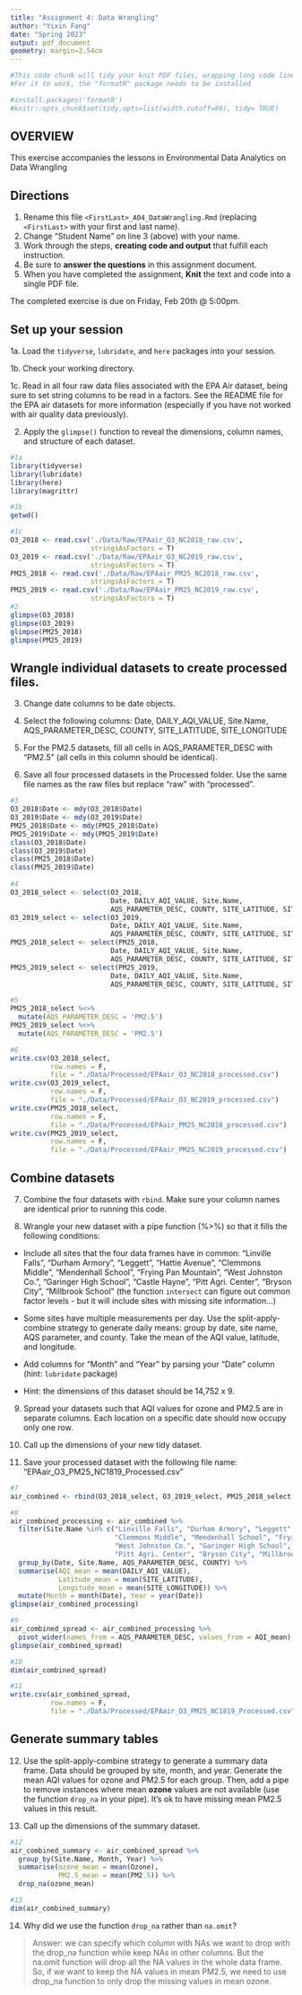 ```yaml
---
title: "Assignment 4: Data Wrangling"
author: "Yixin Fang"
date: "Spring 2023"
output: pdf_document
geometry: margin=2.54cm
---
```


```r
#This code chunk will tidy your knit PDF files, wrapping long code lines
#For it to work, the "formatR" package needs to be installed

#install.packages('formatR')
#knitr::opts_chunk$set(tidy.opts=list(width.cutoff=80), tidy= TRUE)
```


## OVERVIEW

This exercise accompanies the lessons in Environmental Data Analytics on Data Wrangling 

## Directions

1.  Rename this file `<FirstLast>_A04_DataWrangling.Rmd` (replacing `<FirstLast>` with your first and last name).
2. Change "Student Name" on line 3 (above) with your name.
3. Work through the steps, **creating code and output** that fulfill each instruction.
4. Be sure to **answer the questions** in this assignment document.
5. When you have completed the assignment, **Knit** the text and code into a single PDF file.

The completed exercise is due on Friday, Feb 20th @ 5:00pm.

## Set up your session 

1a. Load the `tidyverse`,  `lubridate`, and `here` packages into your session.

1b. Check your working directory.

1c. Read in all four raw data files associated with the EPA Air dataset, being sure to set string columns to be read in a factors. See the README file for the EPA air datasets for more information (especially if you have not worked with air quality data previously). 

2. Apply the `glimpse()` function to reveal the dimensions, column names, and structure of each dataset. 

```r
#1a 
library(tidyverse)
library(lubridate)
library(here)
library(magrittr)

#1b 
getwd()

#1c 
O3_2018 <- read.csv('./Data/Raw/EPAair_O3_NC2018_raw.csv',
                    stringsAsFactors = T)
O3_2019 <- read.csv('./Data/Raw/EPAair_O3_NC2019_raw.csv',
                    stringsAsFactors = T)
PM25_2018 <- read.csv('./Data/Raw/EPAair_PM25_NC2018_raw.csv',
                    stringsAsFactors = T)
PM25_2019 <- read.csv('./Data/Raw/EPAair_PM25_NC2019_raw.csv',
                    stringsAsFactors = T)
#2 
glimpse(O3_2018)
glimpse(O3_2019)
glimpse(PM25_2018)
glimpse(PM25_2019)

```


## Wrangle individual datasets to create processed files.

3. Change date columns to be date objects.

4. Select the following columns: Date, DAILY_AQI_VALUE, Site.Name, AQS_PARAMETER_DESC, COUNTY, SITE_LATITUDE, SITE_LONGITUDE

5. For the PM2.5 datasets, fill all cells in AQS_PARAMETER_DESC with "PM2.5" (all cells in this column should be identical).

6. Save all four processed datasets in the Processed folder. Use the same file names as the raw files but replace "raw" with "processed".

```r
#3
O3_2018$Date <- mdy(O3_2018$Date)
O3_2019$Date <- mdy(O3_2019$Date)
PM25_2018$Date <- mdy(PM25_2018$Date)
PM25_2019$Date <- mdy(PM25_2019$Date)
class(O3_2018$Date)
class(O3_2019$Date)
class(PM25_2018$Date)
class(PM25_2019$Date)
  
#4
O3_2018_select <- select(O3_2018,
                         Date, DAILY_AQI_VALUE, Site.Name, 
                         AQS_PARAMETER_DESC, COUNTY, SITE_LATITUDE, SITE_LONGITUDE)
O3_2019_select <- select(O3_2019,
                         Date, DAILY_AQI_VALUE, Site.Name, 
                         AQS_PARAMETER_DESC, COUNTY, SITE_LATITUDE, SITE_LONGITUDE)
PM25_2018_select <- select(PM25_2018,
                         Date, DAILY_AQI_VALUE, Site.Name, 
                         AQS_PARAMETER_DESC, COUNTY, SITE_LATITUDE, SITE_LONGITUDE)
PM25_2019_select <- select(PM25_2019,
                         Date, DAILY_AQI_VALUE, Site.Name, 
                         AQS_PARAMETER_DESC, COUNTY, SITE_LATITUDE, SITE_LONGITUDE)

#5
PM25_2018_select %<>%
  mutate(AQS_PARAMETER_DESC = 'PM2.5')
PM25_2019_select %<>%
  mutate(AQS_PARAMETER_DESC = 'PM2.5')

#6
write.csv(O3_2018_select,
          row.names = F,
          file = "./Data/Processed/EPAair_O3_NC2018_processed.csv")
write.csv(O3_2019_select,
          row.names = F,
          file = "./Data/Processed/EPAair_O3_NC2019_processed.csv")
write.csv(PM25_2018_select,
          row.names = F,
          file = "./Data/Processed/EPAair_PM25_NC2018_processed.csv")
write.csv(PM25_2019_select,
          row.names = F,
          file = "./Data/Processed/EPAair_PM25_NC2019_processed.csv")

```


## Combine datasets

7. Combine the four datasets with `rbind`. Make sure your column names are identical prior to running this code.

8. Wrangle your new dataset with a pipe function (%>%) so that it fills the following conditions: 

  * Include all sites that the four data frames have in common: "Linville Falls", "Durham Armory", "Leggett", "Hattie Avenue", "Clemmons Middle", "Mendenhall School", "Frying Pan Mountain", "West Johnston Co.", "Garinger High School", "Castle Hayne", "Pitt Agri. Center", "Bryson City", "Millbrook School" (the function `intersect` can figure out common factor levels - but it will include sites with missing site information...) 

  * Some sites have multiple measurements per day. Use the split-apply-combine strategy to generate daily means: group by date, site name, AQS parameter, and county. Take the mean of the AQI value, latitude, and longitude.
  
  * Add columns for "Month" and "Year" by parsing your "Date" column (hint: `lubridate` package)
  
  * Hint: the dimensions of this dataset should be 14,752 x 9.

9. Spread your datasets such that AQI values for ozone and PM2.5 are in separate columns. Each location on a specific date should now occupy only one row.

10. Call up the dimensions of your new tidy dataset.

11. Save your processed dataset with the following file name: "EPAair_O3_PM25_NC1819_Processed.csv"

```r
#7 
air_combined <- rbind(O3_2018_select, O3_2019_select, PM25_2018_select, PM25_2019_select)

#8 
air_combined_processing <- air_combined %>%
  filter(Site.Name %in% c("Linville Falls", "Durham Armory", "Leggett", "Hattie Avenue",
                          "Clemmons Middle", "Mendenhall School", "Frying Pan Mountain", 
                          "West Johnston Co.", "Garinger High School", "Castle Hayne", 
                          "Pitt Agri. Center", "Bryson City", "Millbrook School")) %>%
  group_by(Date, Site.Name, AQS_PARAMETER_DESC, COUNTY) %>%
  summarise(AQI_mean = mean(DAILY_AQI_VALUE), 
            Latitude_mean = mean(SITE_LATITUDE),
            Longitude_mean = mean(SITE_LONGITUDE)) %>%
  mutate(Month = month(Date), Year = year(Date))
glimpse(air_combined_processing)

#9
air_combined_spread <- air_combined_processing %>%
  pivot_wider(names_from = AQS_PARAMETER_DESC, values_from = AQI_mean)
glimpse(air_combined_spread)

#10
dim(air_combined_spread)

#11
write.csv(air_combined_spread,
          row.names = F,
          file = "./Data/Processed/EPAair_O3_PM25_NC1819_Processed.csv")

```


## Generate summary tables

12. Use the split-apply-combine strategy to generate a summary data frame. Data should be grouped by site, month, and year. Generate the mean AQI values for ozone and PM2.5 for each group. Then, add a pipe to remove instances where mean **ozone** values are not available (use the function `drop_na` in your pipe). It's ok to have missing mean PM2.5 values in this result. 

13. Call up the dimensions of the summary dataset.

```r

#12
air_combined_summary <- air_combined_spread %>%
  group_by(Site.Name, Month, Year) %>%
  summarise(ozone_mean = mean(Ozone),
            PM2.5_mean = mean(PM2.5)) %>%
  drop_na(ozone_mean)

#13
dim(air_combined_summary)

```

14. Why did we use the function `drop_na` rather than `na.omit`?

> Answer: we can specify which column with NAs we want to drop with the drop_na function while keep NAs in other columns. But the na.omit function will drop all the NA values in the whole data frame. So, if we want to keep the NA values in mean PM2.5, we need to use drop_na function to only drop the missing values in mean ozone.
